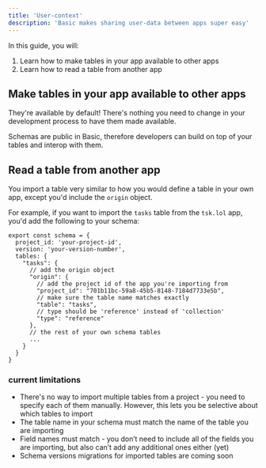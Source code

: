 ```yaml
---
title: 'User-context'
description: 'Basic makes sharing user-data between apps super easy'
---
```

In this guide, you will:
1. Learn how to make tables in your app available to other apps
2. Learn how to read a table from another app

## Make tables in your app available to other apps
They're available by default! There's nothing you need to change in your development process to have them made available.

Schemas are public in Basic, therefore developers can build on top of your tables and interop with them.

## Read a table from another app
You import a table very similar to how you would define a table in your own app, except you'd include the `origin` object.

For example, if you want to import the `tasks` table from the `tsk.lol` app, you'd add the following to your schema:

```tsx
export const schema = {
  project_id: 'your-project-id',
  version: 'your-version-number',
  tables: {
    "tasks": {
      // add the origin object
      "origin": {
        // add the project id of the app you're importing from
        "project_id": "701b11bc-59a8-45b5-8148-7184d7733e5b",
        // make sure the table name matches exactly
        "table": "tasks",
        // type should be 'reference' instead of 'collection'
        "type": "reference"
      },
      // the rest of your own schema tables
      ...
    }
  }
}
```

### current limitations

- There's no way to import multiple tables from a project - you need to specify each of them manually. However, this lets you be selective about which tables to import
- The table name in your schema must match the name of the table you are importing
- Field names must match - you don’t need to include all of the fields you are importing, but also can’t add any additional ones either (yet)
- Schema versions migrations for imported tables are coming soon